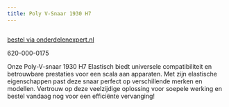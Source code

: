 ```yaml
---
title: Poly V-Snaar 1930 H7
---
```



<Image src={imageProduct} width={imageProduct.width} alt="" />

[bestel via onderdelenexpert.nl](https://www.onderdelenexpert.nl/poly-v-snaar-1930-h7)

620-000-0175

Onze Poly-V-snaar 1930 H7 Elastisch biedt universele compatibiliteit en betrouwbare prestaties voor een scala aan apparaten. Met zijn elastische eigenschappen past deze snaar perfect op verschillende merken en modellen. Vertrouw op deze veelzijdige oplossing voor soepele werking en bestel vandaag nog voor een efficiënte vervanging!
